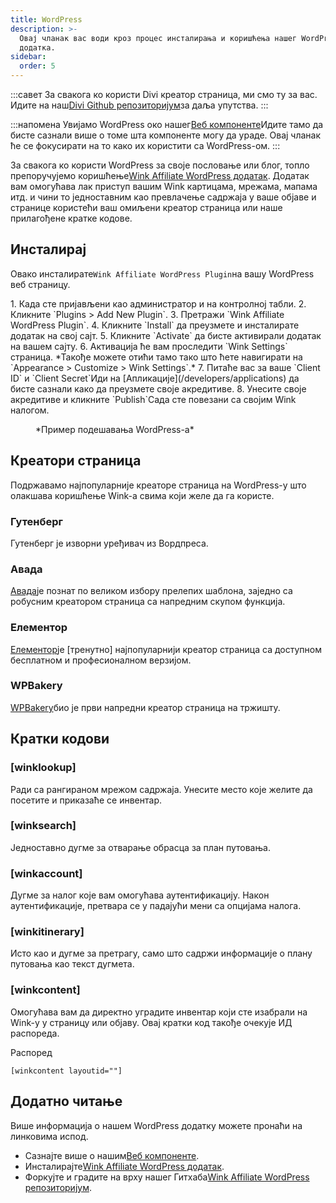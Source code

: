 ```yaml
---
title: WordPress
description: >-
  Овај чланак вас води кроз процес инсталирања и коришћења нашег WordPress
  додатка.
sidebar:
  order: 5
---
```


:::савет
За свакога ко користи Divi креатор страница, ми смо ту за вас. Идите на наш[Divi Github репозиторијум](https://github.com/wink-travel/affiliate-wordpress-divi-plugin)за даља упутства.
:::

:::напомена
Увијамо WordPress око нашег[Веб компоненте](/developers/web-components)Идите тамо да бисте сазнали више о томе шта компоненте могу да ураде. Овај чланак ће се фокусирати на то како их користити са WordPress-ом.
:::

За свакога ко користи WordPress за своје пословање или блог, топло препоручујемо коришћење[Wink Affiliate WordPress додатак](https://wordpress.org/plugins/wink2travel/).
Додатак вам омогућава лак приступ вашим Wink картицама, мрежама, мапама итд. и чини то једноставним као превлачење садржаја у ваше објаве и странице користећи ваш омиљени креатор страница или наше прилагођене кратке кодове.

## Инсталирај

Овако инсталирате`Wink Affiliate WordPress Plugin`на вашу WordPress веб страницу.

<Steps>
  1. Када сте пријављени као администратор и на контролној табли.
  2. Кликните `Plugins > Add New Plugin`.
  3. Претражи `Wink Affiliate WordPress Plugin`.
  4. Кликните `Install` да преузмете и инсталирате додатак на свој сајт.
  5. Кликните `Activate` да бисте активирали додатак на вашем сајту.
  6. Активација ће вам проследити `Wink Settings` страница. *Такође можете отићи тамо тако што ћете навигирати на `Appearance > Customize > Wink Settings`.*
  7. Питаће вас за ваше `Client ID` и `Client Secret`Иди на [Апликације](/developers/applications) да бисте сазнали како да преузмете своје акредитиве.
  8. Унесите своје акредитиве и кликните `Publish`Сада сте повезани са својим Wink налогом.
</Steps>


<figure>
  <CloudinaryImage width="350" height="760" resize="scale" quality="best" alt="Подешавања додатка за Wink Affiliate WordPress" src="academy/wink-wordpress-plugin-settings" errorImage="noimage_opaque_nyrtl0.png" />

  <figcaption>*Пример подешавања WordPress-а*</figcaption>
</figure>


##

## Креатори страница

Подржавамо најпопуларније креаторе страница на WordPress-у што олакшава коришћење Wink-а свима који желе да га користе.

### Гутенберг

Гутенберг је изворни уређивач из Вордпреса.

### Авада

[Авада](https://avada.com)је познат по великом избору прелепих шаблона, заједно са робусним креатором страница са напредним скупом функција.

### Елементор

[Елементор](https://elementor.com)је \[тренутно] најпопуларнији креатор страница са доступном бесплатном и професионалном верзијом.

### WPBakery

[WPBakery](https://wpbakery.com)био је први напредни креатор страница на тржишту.

## Кратки кодови

### \[winklookup]

Ради са рангираном мрежом садржаја. Унесите место које желите да посетите и приказаће се инвентар.

### \[winksearch]

Једноставно дугме за отварање обрасца за план путовања.

### \[winkaccount]

Дугме за налог које вам омогућава аутентификацију. Након аутентификације, претвара се у падајући мени са опцијама налога.

### \[winkitinerary]

Исто као и дугме за претрагу, само што садржи информације о плану путовања као текст дугмета.

### \[winkcontent]

Омогућава вам да директно уградите инвентар који сте изабрали на Wink-у у страницу или објаву. Овај кратки код такође очекује ИД распореда.

Распоред

```
[winkcontent layoutid=""]
```

## Додатно читање

Више информација о нашем WordPress додатку можете пронаћи на линковима испод.

* Сазнајте више о нашим[Веб компоненте](/developers/web-components).
* Инсталирајте[Wink Affiliate WordPress додатак](https://wordpress.org/plugins/wink2travel/).
* Форкујте и градите на врху нашег Гитхаба[Wink Affiliate WordPress репозиторијум](https://github.com/wink-travel/wink-wordpress-plugin).

